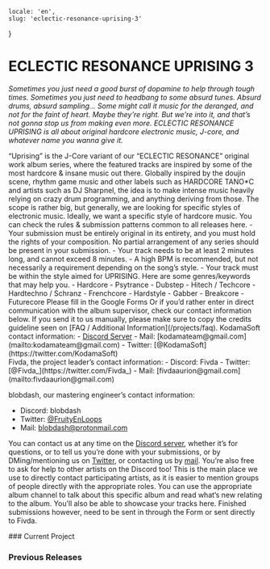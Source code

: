     locale: 'en',
    slug: 'eclectic-resonance-uprising-3'
}

# ECLECTIC RESONANCE UPRISING 3

*Sometimes you just need a good burst of dopamine to help through tough times. Sometimes you just need to headbang to some absurd tunes. Absurd drums, absurd sampling… Some might call it music for the deranged, and not for the faint of heart. Maybe they’re right. But we’re into it, and that’s not gonna stop us from making even more. ECLECTIC RESONANCE UPRISING is all about original hardcore electronic music, J-core, and whatever name you wanna give it.*

<WrappableParagraph title="Presentation">
“Uprising” is the J-Core variant of  our “ECLECTIC RESONANCE” original work album series, where the featured tracks are inspired by some of the most hardcore & insane music out there. Globally inspired by the doujin scene, rhythm game music and other labels such as HARDCORE TANO*C and artists such as DJ Sharpnel, the idea is to make intense music heavily relying on crazy drum programming, and anything deriving from those. The scope is rather big, but generally, we are looking for specific styles of electronic music. Ideally, we want a specific style of hardcore music.
</WrappableParagraph>

<WrappableParagraph title="General KodamaSounds Specific Rules">
    <CtaButton link='/projects/faq' icon='book'>
        <span>You can check the rules & submission patterns common to all releases here.</span>
    </CtaButton>
</WrappableParagraph>

<WrappableParagraph title="UPRISING Specific Music Rules">
- Your submission must be entirely original in its entirety, and you must hold the rights of your composition. No partial arrangement of any series should be present in your submission.
- Your track needs to be at least 2 minutes long, and cannot exceed 8 minutes.
- A high BPM is recommended, but not necessarily a requirement depending on the song’s style.
- Your track must be within the style aimed for UPRISING. Here are some genres/keywords that may help you.
    - Hardcore
    - Psytrance
    - Dubstep
    - Hitech / Techcore
    - Hardtechno / Schranz
    - Frenchcore
    - Hardstyle
    - Gabber
    - Breakcore
    - Futurecore
</WrappableParagraph>

<WrappableParagraph title="Track Submission">
<CtaButton link='https://forms.gle/bDGEQSPqsMS366Ky9' icon='envelope'>
    <span>Please fill in the Google Forms</span>
</CtaButton>
Or if you’d rather enter in direct communication with the album supervisor, check our contact information below. If you send it to us manually, please make sure to copy the credits guideline seen on [FAQ / Additional Information](/projects/faq).
</WrappableParagraph>

<WrappableParagraph title="Contact (Questions / Submissions)">
KodamaSoft contact information:
- <a href="/discord">Discord Server</a> 
- Mail: [kodamateam@gmail.com](mailto:kodamateam@gmail.com)
- Twitter: [@KodamaSoft](https://twitter.com/KodamaSoft)

<br/>
Fivda, the project leader’s contact information:
- Discord: Fivda
- Twitter: [@Fivda_](https://twitter.com/Fivda_)
- Mail: [fivdaaurion@gmail.com](mailto:fivdaaurion@gmail.com)

blobdash, our mastering engineer’s contact information:
- Discord: blobdash
- Twitter: [@FruityEnLoops](https://twitter.com/FruityEnLoops)
- Mail: [blobdash@protonmail.com](mailto:blobdash@protonmail.com)

You can contact us at any time on the <a href="/discord">Discord server</a>, whether it’s for questions, or to tell us you’re done with your submissions, or by DMing/mentioning us on [Twitter](https://twitter.com/KodamaSoft), or contacting us by [mail](mailto:kodamateam@gmail.com). You’re also free to ask for help to other artists on the Discord too! This is the main place we use to directly contact participating artists, as it is easier to mention groups of people directly with the appropriate roles. You can use the appropriate album channel to talk about this specific album and read what’s new relating to the album. You’ll also be able to showcase your tracks here. Finished submissions however, need to be sent in through the Form or sent directly to Fivda.
</WrappableParagraph>

<WrappableParagraph title="Releases Information">
### Current Project
<ProjectInformation slug="eclectic-resonance-uprising-3"/>

### Previous Releases
<AlbumListing slug="eclectic-resonance-uprising-2"/>
<AlbumListing slug="eclectic-resonance-uprising"/>
</WrappableParagraph>
